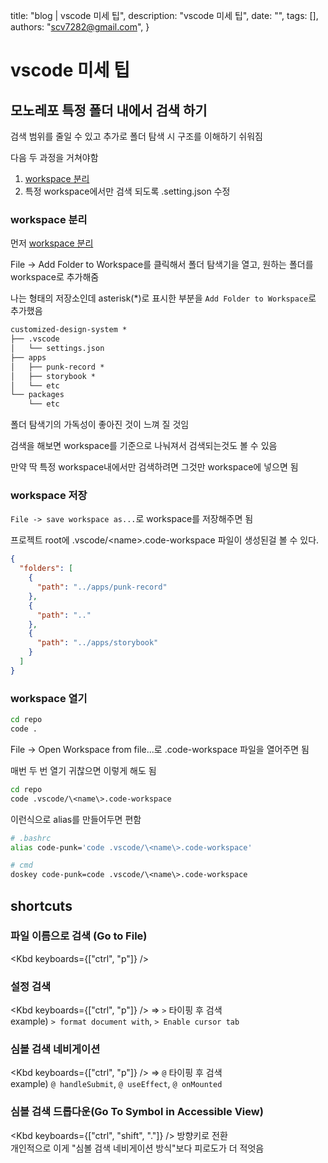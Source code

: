   title: "blog | vscode 미세 팁",
  description: "vscode 미세 팁",
  date: "",
  tags: [],
  authors: "scv7282@gmail.com",
}

# vscode 미세 팁

## 모노레포 특정 폴더 내에서 검색 하기

검색 범위를 줄일 수 있고 추가로 폴더 탐색 시 구조를 이해하기 쉬워짐

다음 두 과정을 거쳐야함

1. [workspace 분리](https://code.visualstudio.com/docs/editor/workspaces)
2. 특정 workspace에서만 검색 되도록 .setting.json 수정

### workspace 분리

먼저 [workspace 분리](https://code.visualstudio.com/docs/editor/workspaces)

File -> Add Folder to Workspace를 클릭해서 폴더 탐색기을 열고, 원하는 폴더를 workspace로 추가해줌

<MDXImage src="/images/vscode_tip_3.png" width={450} className="m-2" />

나는 형태의 저장소인데 asterisk(\*)로 표시한 부분을 `Add Folder to Workspace`로 추가했음

```txt
customized-design-system *
├── .vscode
│   └── settings.json
├── apps
│   ├── punk-record *
│   ├── storybook *
│   └── etc
└── packages
    └── etc
```

<MDXImage src="/images/vscode_tip_4.png" width={450} className="m-2" />

폴더 탐색기의 가독성이 좋아진 것이 느껴 질 것임

검색을 해보면 workspace를 기준으로 나눠져서 검색되는것도 볼 수 있음

만약 딱 특정 workspace내에서만 검색하려면 그것만 workspace에 넣으면 됨

### workspace 저장

`File -> save workspace as...`로 workspace를 저장해주면 됨

<MDXImage src="/images/vscode_tip_3.png" width={450} className="m-2" />

프로젝트 root에 .vscode/\<name\>.code-workspace 파일이 생성된걸 볼 수 있다.

```json
{
  "folders": [
    {
      "path": "../apps/punk-record"
    },
    {
      "path": ".."
    },
    {
      "path": "../apps/storybook"
    }
  ]
}
```

### workspace 열기

```sh
cd repo
code .
```

File -> Open Workspace from file...로 .code-workspace 파일을 열어주면 됨

<MDXImage src="/images/vscode_tip_3.png" width={450} className="m-2" />

매번 두 번 열기 귀찮으면 이렇게 해도 됨

```sh
cd repo
code .vscode/\<name\>.code-workspace
```

이런식으로 alias를 만들어두면 편함

```sh
# .bashrc
alias code-punk='code .vscode/\<name\>.code-workspace'

# cmd
doskey code-punk=code .vscode/\<name\>.code-workspace
```

## shortcuts

### 파일 이름으로 검색 (Go to  File)
<Kbd keyboards={["ctrl", "p"]} />

### 설정 검색
<Kbd keyboards={["ctrl", "p"]} /> => `>` 타이핑 후 검색\
example) `> format document with`, `> Enable cursor tab`

### 심볼 검색 네비게이션
<Kbd keyboards={["ctrl", "p"]} /> => `@` 타이핑 후 검색\
example) `@ handleSubmit`, `@ useEffect`, `@ onMounted`

<MDXFlex>
  <MDXImage src="/images/vscode_tip_1.png" width={450} className="m-2" />
  <MDXImage src="/images/vscode_tip_2.png" width={450} className="m-2" />
</MDXFlex>

### 심볼 검색 드롭다운(Go To Symbol in Accessible View)
<Kbd keyboards={["ctrl", "shift", "."]} /> 방향키로 전환\
개인적으로 이게 "심볼 검색 네비게이션 방식"보다 피로도가 더 적엇음



